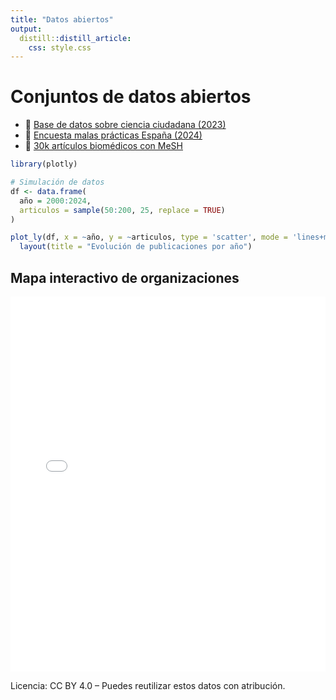 ```yaml
---
title: "Datos abiertos"
output: 
  distill::distill_article:
    css: style.css
---
```


# Conjuntos de datos abiertos

-   🔗 [Base de datos sobre ciencia ciudadana (2023)](link_próximo)
-   🔗 [Encuesta malas prácticas España (2024)](link_próximo)
-   🔗 [30k artículos biomédicos con MeSH](link_próximo)

```r
library(plotly)

# Simulación de datos
df <- data.frame(
  año = 2000:2024,
  articulos = sample(50:200, 25, replace = TRUE)
)

plot_ly(df, x = ~año, y = ~articulos, type = 'scatter', mode = 'lines+markers') %>%
  layout(title = "Evolución de publicaciones por año")
```

## Mapa interactivo de organizaciones

<iframe src="mapa_final.html" width="100%" height="600px" frameborder="0"></iframe>

Licencia: CC BY 4.0 – Puedes reutilizar estos datos con atribución.
